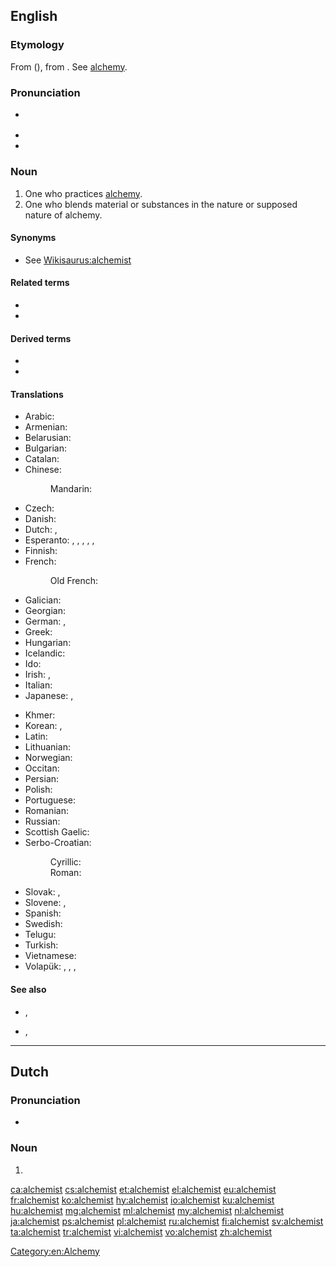 {{also|Alchemist}}
==English==

===Etymology===
From {{der|en|fro|alquemiste}} ({{cog|fr|alchimiste}}), from {{der|en|ML.|alchemista}}. See [[alchemy]].

===Pronunciation===
* {{a|US}} {{IPA|/ˈæl.kə.mɪst/|lang=en}}
* {{audio|en-us-alchemist.ogg|Audio (US)|lang=en}}
* {{hyphenation|al|che|mist|lang=en}}

===Noun===
{{en-noun}}

# One who practices [[alchemy]].
# One who blends material or substances in the nature or supposed nature of alchemy.

====Synonyms====
* See [[Wikisaurus:alchemist]]

====Related terms====
* {{l|en|alchemical}}
* {{l|en|alchemy}}

====Derived terms====
* {{l|en|alchemistic}}
* {{l|en|alchemistical}}

====Translations====
{{trans-top|one who practices alchemy}}
* Arabic: {{t|ar|خِيمِيَائِيّ|m}}
* Armenian: {{t+|hy|ալքիմիկոս}}
* Belarusian: {{t|be|альхімік|m}}
* Bulgarian: {{t+|bg|алхимик|m}}
* Catalan: {{t|ca|alquimista|m|f}}
* Chinese:
*: Mandarin: {{t+|cmn|方士|tr=fāngshì}}
* Czech: {{t|cs|alchymista|m}}
* Danish: {{t|da|alkymist|c}}
* Dutch: {{t+|nl|alchemist|c}}, {{t|nl|alchimist|c}}
* Esperanto: {{qualifier|♂♀}} {{t|eo|alkemiisto}}, {{qualifier|explicitly ♂}} {{t|eo|viralkemiisto}}, {{qualifier|explicitly ♀}} {{t|eo|alkemiistino}}, {{qualifier|♂♀}} {{t|eo|alĥemiisto}}, {{qualifier|explicitly ♂}} {{t|eo|viralĥemiisto}}, {{qualifier|explicitly ♀}} {{t|eo|alĥemiistino}}
* Finnish: {{t+|fi|alkemisti}}
* French: {{t+|fr|alchimiste|m|f}}
*: Old French: {{t|fro|alquemiste|m}}
* Galician: {{t|gl|alquimista|m|f}}
* Georgian: {{t|ka|ალქიმიკოსი}}
* German: {{t+|de|Alchemist|m}}, {{t|de|Alchemistin|f}}
* Greek: {{t+|el|αλχημιστής|m}}
* Hungarian: {{t+|hu|alkimista}}
* Icelandic: {{t|is|gullgerðarmaður|m}}
* Ido: {{t+|io|alkemiisto}}
* Irish: {{t|ga|ailceimiceoir|m}}, {{t|ga|ailceimicí|m}}
* Italian: {{t+|it|alchimista|m|f}}
* Japanese: {{t+|ja|錬金術師|tr=れんきんじゅつし, renkinjutsushi}}, {{t|ja|アルケミスト|tr=arukemisuto}}
{{trans-mid}}
* Khmer: {{t|km|រសវិទូ|tr=ros vi tu}}
* Korean: {{t+|ko|연금술사|tr=yeon-geumsulsa}}, {{t|ko|연금사|tr=yeon-geumsa}}
* Latin: {{t|la|alchemista|f}}
* Lithuanian: {{t|lt|alchemikas|m}}
* Norwegian: {{t+|no|alkymist|c}}
* Occitan: {{t|oc|alquimista}}
* Persian: {{t+|fa|کیمیاگر|tr=kimiâgar}}
* Polish: {{t+|pl|alchemik|m}}
* Portuguese: {{t+|pt|alquimista|m|f}}
* Romanian: {{t+|ro|alchimist|m}}
* Russian: {{t+|ru|алхи́мик|m}}
* Scottish Gaelic: {{t|gd|ubagaiche|m}}
* Serbo-Croatian:
*: Cyrillic: {{t|sh|алкемичар|m}}
*: Roman: {{t|sh|alkemičar|m}}
* Slovak: {{t|sk|alchymista|m}}, {{t|sk|alchymistka|f}}
* Slovene: {{t|sl|alkimist|m}}, {{t|sl|alkimistka|f}}
* Spanish: {{t+|es|alquimista|m|f}}
* Swedish: {{t+|sv|alkemist|c}}
* Telugu: {{t+|te|రసవాది}}
* Turkish: {{t+|tr|simyacı}}
* Vietnamese: {{t|vi|nhà giả kim}}
* Volapük: {{qualifier|♂♀}} {{t+|vo|lalkiman}}, {{qualifier|♂}} {{t|vo|hilalkiman}}, {{qualifier|♀}} {{t|vo|jilalkiman}}, {{qualifier|obsolete}} {{t|vo|lukiemel}}
{{trans-bottom}}

====See also====
* {{l|en|elixir}}, {{l|en|elixir of life}}
* {{l|en|philosophers' stone}}, {{l|en|philosopher's stone}}

[[Category:en:Alchemy]]

----

==Dutch==

===Pronunciation===
* {{audio|Nl-alchemist.ogg|Audio|lang=nl}}

===Noun===
{{nl-noun|m|-en|alchemistje}}

# {{l|en|alchemist}}

[[ca:alchemist]]
[[cs:alchemist]]
[[et:alchemist]]
[[el:alchemist]]
[[eu:alchemist]]
[[fr:alchemist]]
[[ko:alchemist]]
[[hy:alchemist]]
[[io:alchemist]]
[[ku:alchemist]]
[[hu:alchemist]]
[[mg:alchemist]]
[[ml:alchemist]]
[[my:alchemist]]
[[nl:alchemist]]
[[ja:alchemist]]
[[ps:alchemist]]
[[pl:alchemist]]
[[ru:alchemist]]
[[fi:alchemist]]
[[sv:alchemist]]
[[ta:alchemist]]
[[tr:alchemist]]
[[vi:alchemist]]
[[vo:alchemist]]
[[zh:alchemist]]